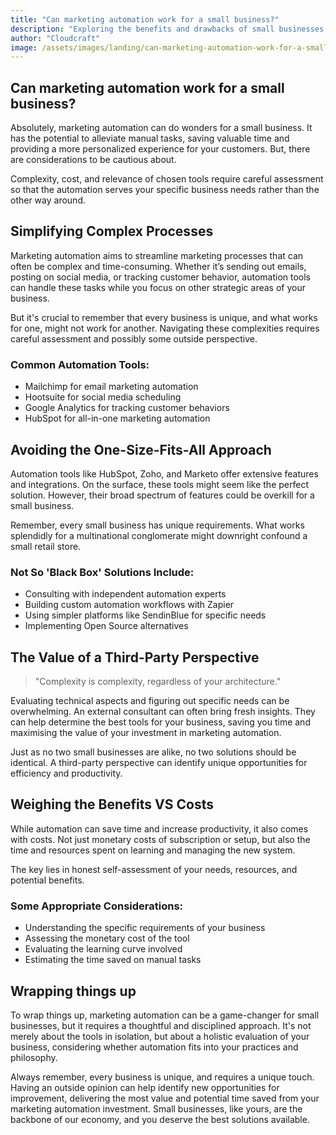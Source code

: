 ```yaml
---
title: "Can marketing automation work for a small business?"
description: "Exploring the benefits and drawbacks of small businesses implementing marketing automation strategies and tools."
author: "Cloudcraft"
image: /assets/images/landing/can-marketing-automation-work-for-a-small-business.jpg
---
```


## Can marketing automation work for a small business?

Absolutely, marketing automation can do wonders for a small business. It has the potential to alleviate manual tasks, saving valuable time and providing a more personalized experience for your customers. But, there are considerations to be cautious about. 

Complexity, cost, and relevance of chosen tools require careful assessment so that the automation serves your specific business needs rather than the other way around.

<ServicesBlurb />

## Simplifying Complex Processes

Marketing automation aims to streamline marketing processes that can often be complex and time-consuming. Whether it’s sending out emails, posting on social media, or tracking customer behavior, automation tools can handle these tasks while you focus on other strategic areas of your business.

But it's crucial to remember that every business is unique, and what works for one, might not work for another. Navigating these complexities requires careful assessment and possibly some outside perspective.

### Common Automation Tools:

 * Mailchimp for email marketing automation
 * Hootsuite for social media scheduling 
 * Google Analytics for tracking customer behaviors
 * HubSpot for all-in-one marketing automation

## Avoiding the One-Size-Fits-All Approach

Automation tools like HubSpot, Zoho, and Marketo offer extensive features and integrations. On the surface, these tools might seem like the perfect solution. However, their broad spectrum of features could be overkill for a small business.

Remember, every small business has unique requirements. What works splendidly for a multinational conglomerate might downright confound a small retail store.

### Not So 'Black Box' Solutions Include:

 * Consulting with independent automation experts
 * Building custom automation workflows with Zapier
 * Using simpler platforms like SendinBlue for specific needs
 * Implementing Open Source alternatives 

<GetStartedBlurb />

## The Value of a Third-Party Perspective

<blockquote>"Complexity is complexity, regardless of your architecture."</blockquote>

Evaluating technical aspects and figuring out specific needs can be overwhelming. An external consultant can often bring fresh insights. They can help determine the best tools for your business, saving you time and maximising the value of your investment in marketing automation.

Just as no two small businesses are alike, no two solutions should be identical. A third-party perspective can identify unique opportunities for efficiency and productivity.

## Weighing the Benefits VS Costs

While automation can save time and increase productivity, it also comes with costs. Not just monetary costs of subscription or setup, but also the time and resources spent on learning and managing the new system.

The key lies in honest self-assessment of your needs, resources, and potential benefits.

### Some Appropriate Considerations:

 * Understanding the specific requirements of your business
 * Assessing the monetary cost of the tool
 * Evaluating the learning curve involved
 * Estimating the time saved on manual tasks 

## Wrapping things up

To wrap things up, marketing automation can be a game-changer for small businesses, but it requires a thoughtful and disciplined approach. It's not merely about the tools in isolation, but about a holistic evaluation of your business, considering whether automation fits into your practices and philosophy.

Always remember, every business is unique, and requires a unique touch. Having an outside opinion can help identify new opportunities for improvement, delivering the most value and potential time saved from your marketing automation investment. Small businesses, like yours, are the backbone of our economy, and you deserve the best solutions available.
